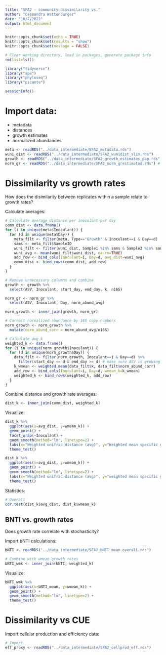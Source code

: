 ```yaml
---
title: "SFA2 - community dissimilarity vs."
author: "Cassandra Wattenburger"
date: "10/7/2022"
output: html_document
---
```


```r
knitr::opts_chunk$set(echo = TRUE)
knitr::opts_chunk$set(results = "show")
knitr::opts_chunk$set(message = FALSE)
```

```r
# Clear working directory, load in packages, generate package info
rm(list=ls())

library("tidyverse")
library("ape")
library("phyloseq")
library("picante")

sessionInfo()
```

# Import data:

* metadata
* distances
* growth estimates
* normalized abundances

```r
meta <- readRDS("../data_intermediate/SFA2_metadata.rds")
wuni_dist <- readRDS("../data_intermediate/SFA2_wunidist_slim.rds")
growth <- readRDS("../data_intermediate/SFA2_growth_estimates_pap.rds")
norm_gr <- readRDS("../data_intermediate/SFA2_norm_grestimated.rds") # in case want to do weighted mean k
```

# Dissimilarity vs growth rates

How does the disimilarity between replicates within a sample relate to growth rates?

Calculate averages:

```r
# Calculate average distance per inoculant per day
comm_dist <- data.frame()
for (i in unique(meta$Inoculant)) {
  for (d in unique(meta$Day)) {
    meta_filt <- filter(meta, Type=="Growth" & Inoculant==i & Day==d)
    sams <- meta_filt$SampleID
    wuni_filt <- filter(wuni_dist, Sample1 %in% sams & Sample2 %in% sams)
    wuni_avg <- mean(wuni_filt$wuni_dist, na.rm=TRUE)
    add_row <- bind_cols(Inoculant=i, Day=d, avg_dist=wuni_avg)
    comm_dist <- bind_rows(comm_dist, add_row)
  }
}

# Remove unnecessary columns and combine
growth <- growth %>% 
  select(ASV, Inoculant, start_day, end_day, k, n16S)

norm_gr <- norm_gr %>% 
  select(ASV, Inoculant, Day, norm_abund_avg)

norm_growth <- inner_join(growth, norm_gr)

# Correct normalized abundance by 16S copy numbers
norm_growth <- norm_growth %>% 
  mutate(norm_abund_corr = norm_abund_avg/n16S)

# Calculate avg k
weighted_k <- data.frame()
for (i in unique(norm_growth$Inoculant)) {
  for (d in unique(norm_growth$Day)) {
    data_filt <- filter(norm_growth, Inoculant==i & Day==d) %>% 
      filter(start_day <= d & end_day >= d) # make sure ASV is growing on this day
    k_wmean <- weighted.mean(data_filt$k, data_filt$norm_abund_corr)
    add_row <- bind_cols(Inoculant=i, Day=d, wmean_k=k_wmean)
    weighted_k <- bind_rows(weighted_k, add_row)
  }
}
```

Combine distance and growth rate averages:

```r
dist_k <- inner_join(comm_dist, weighted_k)
```

Visualize:

```r
dist_k %>% 
  ggplot(aes(x=avg_dist, y=wmean_k)) +
  geom_point() +
  facet_wrap(~Inoculant) +
  geom_smooth(method="lm", linetype=2) +
  labs(x="Weighted unifrac distance (avg)", y="Weighted mean specific growth rate") +
  theme_test()

dist_k %>% 
  ggplot(aes(x=avg_dist, y=wmean_k)) +
  geom_point() +
  geom_smooth(method="lm", linetype=2) +
  labs(x="Weighted unifrac distance (avg)", y="weighted mean specific growth rate") +
  theme_test()
```

Statistics:

```r
# Overall
cor.test(dist_k$avg_dist, dist_k$wmean_k)
```

## BNTI vs. growth rates

Does growth rate correlate with stochasticity?

Import bNTI calculations:

```r
bNTI <- readRDS("../data_intermediate/SFA2_bNTI_mean_overall.rds")

# Combine with wmean growth rates
bNTI_wmk <- inner_join(bNTI, weighted_k)
```

Visualize:

```r
bNTI_wmk %>% 
  ggplot(aes(x=bNTI_mean, y=wmean_k)) +
  geom_point() +
  geom_smooth(method="lm", linetype=2) +
  theme_test()
```

# Dissimilarity vs CUE

Import cellular production and efficiency data:

```r
# Import
eff_proxy <- readRDS("../data_intermediate/SFA2_cellprod_eff.rds")
```




